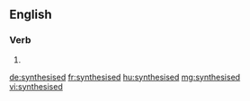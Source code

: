 ==English==

===Verb===
{{head|en}}

# {{en-past of|synthesise}}

[[de:synthesised]]
[[fr:synthesised]]
[[hu:synthesised]]
[[mg:synthesised]]
[[vi:synthesised]]